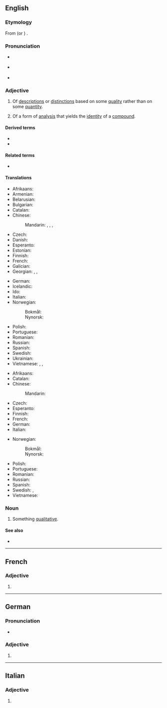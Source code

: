 ==English==

===Etymology===
From {{der|en|LL.|-}} (or {{cog|ML.|-}}{{attention|la|to be checked}}) {{m|la|quālitātīvus}}.

===Pronunciation===
* {{a|GA}} {{IPA|en|/ˈkwɑl.ɪˌteɪ.tɪv/}}
* {{a|RP}} {{IPA|en|/ˈkwɒl.ɪ.tə.tɪv/}}
* {{hyphenation|en|qual|i|ta|tive}}

===Adjective===
{{en-adj}}

# Of [[description]]s or [[distinction]]s based on some [[quality]] rather than on some [[quantity]].
# {{lb|en|chemistry}} Of a form of [[analysis]] that yields the [[identity]] of a [[compound]].

====Derived terms====
* {{l|en|qualitatively}}
* {{l|en|qualitativeness}}

====Related terms====
* {{l|en|quality}}

====Translations====
{{trans-top|of descriptions or distinctions based on some quality rather than on some quantity}}
* Afrikaans: {{t|af|kwalitatief}}
* Armenian: {{t+|hy|որակական}}
* Belarusian: {{t|be|я́касны}}
* Bulgarian: {{t+|bg|ка́чествен}}
* Catalan: {{t|ca|qualitatiu}}
* Chinese:
*: Mandarin: {{t|cmn|[[性質]][[的]]}}, {{t|cmn|[[性质]][[的]]|tr=xìngzhì de}}, {{t|cmn|[[質]][[的]]}}, {{t|cmn|[[質]][[质]]|tr=zhì de}}
* Czech: {{t+|cs|kvalitativní}}
* Danish: {{t+|da|kvalitativ}}
* Esperanto: {{t|eo|kvalita}}
* Estonian: {{t|et|kvalitatiivne}}
* Finnish: {{t+|fi|laadullinen}}
* French: {{t+|fr|qualitatif}}
* Galician: {{t|gl|cualitativo|m}}
* Georgian: {{t|ka|კვალიტატიური}}, {{t|ka|ხარისხობრივი}}, {{t|ka|თვისობრივი}}
{{trans-mid}}
* German: {{t+|de|qualitativ}}
* Icelandic: {{t|is|eigindlegur}}
* Ido: {{t+|io|qualesala}}
* Italian: {{t+|it|qualitativo}}
* Norwegian:
*: Bokmål: {{t|nb|kvalitativ}}
*: Nynorsk: {{t|nn|kvalitativ}}
* Polish: {{t+|pl|jakościowy}}
* Portuguese: {{t+|pt|qualitativo}}
* Romanian: {{t+|ro|calitativ|m|n}}
* Russian: {{t+|ru|ка́чественный}}
* Spanish: {{t+|es|cualitativo}}
* Swedish: {{t+|sv|kvalitativ}}
* Ukrainian: {{t+|uk|я́кісний}}
* Vietnamese: {{t+|vi|tính chất }}, {{t+|vi|chất }}, {{t+|vi|phẩm chất }}
{{trans-bottom}}

{{trans-top|(chemistry) of a form of analysis that yields the identity of a compound}}
* Afrikaans: {{t|af|kwalitatief}}
* Catalan: {{t|ca|qualitatiu}}
* Chinese:
*: Mandarin: {{t|cmn|[[定性]][[的]]|tr=dìngxìng de}}
* Czech: {{t+|cs|kvalitativní}}
* Esperanto: {{t-needed|eo}}
* Finnish: {{t+|fi|kvalitatiivinen}}
* French: {{t-needed|fr}}
* German: {{t+|de|qualitativ}}
* Italian: {{t+|it|qualitativo|m}}
{{trans-mid}}
* Norwegian:
*: Bokmål: {{t|nb|kvalitativ}}
*: Nynorsk: {{t|nn|kvalitativ}}
* Polish: {{t+|pl|jakościowy}}
* Portuguese: {{t+|pt|qualitativo}}
* Romanian: {{t+|ro|calitativ}}
* Russian: {{t+|ru|ка́чественный}}
* Spanish: {{t+|es|cualitativo|m}}
* Swedish: {{t+|sv|kvalitativ|c}}, {{t+|sv|kvalitativt|n}}
* Vietnamese: {{t+|vi|định tính}}
{{trans-bottom}}

===Noun===
{{en-noun}}

# Something [[qualitative#Adjective|qualitative]].

====See also====
* {{l|en|quantitative}}

----

==French==

===Adjective===
{{head|fr|adjective form}}

# {{feminine singular of|fr|qualitatif}}

----

==German==

===Pronunciation===
* {{audio|de|De-qualitative.ogg|Audio}}

===Adjective===
{{head|de|adjective form}}

# {{de-adj form of|qualitativ}}

----

==Italian==

===Adjective===
{{head|it|adjective form}}

# {{inflection of|it|qualitativo||f|p}}